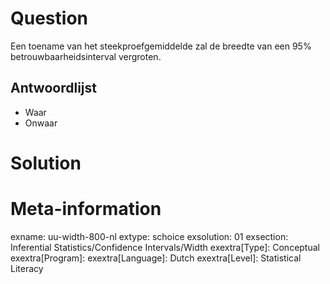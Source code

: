Question
========
Een toename van het steekproefgemiddelde zal de breedte van een 95% betrouwbaarheidsinterval vergroten.

Antwoordlijst
----------
* Waar
* Onwaar


Solution
========

Meta-information
================
exname: uu-width-800-nl
extype: schoice
exsolution: 01
exsection: Inferential Statistics/Confidence Intervals/Width
exextra[Type]: Conceptual
exextra[Program]: 
exextra[Language]: Dutch
exextra[Level]: Statistical Literacy